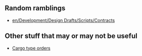 {{en/Archive/Community/Users/Infobox Developer|
realname=Alberth|
birthyear=A long time ago|
codingspec=GUI system, a bit of industries, some dunes, and a flavor of rolling coasters|
currentstat=Active|
website=devs.openttd.org/~alberth|
}}

== Random ramblings ==
* [[en/Development/Design Drafts/Scripts/Contracts]]

== Other stuff that may or may not be useful ==
* [http://www.tt-forums.net/viewtopic.php?p=1047760#p1047760 Cargo type orders]